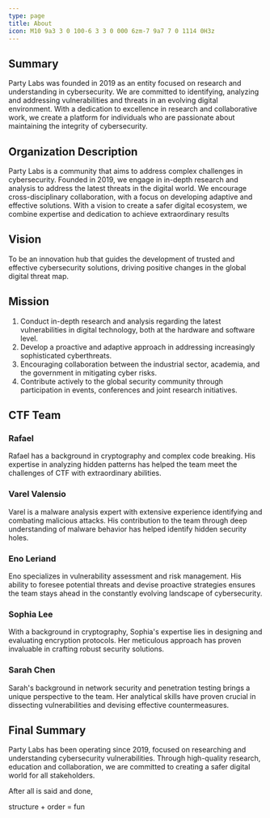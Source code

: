```yaml
---
type: page
title: About
icon: M10 9a3 3 0 100-6 3 3 0 000 6zm-7 9a7 7 0 1114 0H3z
---
```


## Summary
Party Labs was founded in 2019 as an entity focused on research and understanding in cybersecurity. We are committed to identifying, analyzing and addressing vulnerabilities and threats in an evolving digital environment. With a dedication to excellence in research and collaborative work, we create a platform for individuals who are passionate about maintaining the integrity of cybersecurity.

## Organization Description
Party Labs is a community that aims to address complex challenges in cybersecurity. Founded in 2019, we engage in in-depth research and analysis to address the latest threats in the digital world. We encourage cross-disciplinary collaboration, with a focus on developing adaptive and effective solutions. With a vision to create a safer digital ecosystem, we combine expertise and dedication to achieve extraordinary results

## Vision
To be an innovation hub that guides the development of trusted and effective cybersecurity solutions, driving positive changes in the global digital threat map.

## Mission
1. Conduct in-depth research and analysis regarding the latest vulnerabilities in digital technology, both at the hardware and software level.
2. Develop a proactive and adaptive approach in addressing increasingly sophisticated cyberthreats.
3. Encouraging collaboration between the industrial sector, academia, and the government in mitigating cyber risks.
4. Contribute actively to the global security community through participation in events, conferences and joint research initiatives.

## CTF Team

### Rafael
<div style="display: flex; align-items: center;">
  <GatsbyImage image={getImage(data.rafaelImage)} alt="Rafael" style={{ borderRadius: '50%', marginRight: '20px' }} />
  Rafael has a background in cryptography and complex code breaking. His expertise in analyzing hidden patterns has helped the team meet the challenges of CTF with extraordinary abilities.
</div>

### Varel Valensio
<div style="display: flex; align-items: center;">
  <GatsbyImage image={getImage(data.varelImage)} alt="Varel Valensio" style={{ borderRadius: '50%', marginRight: '20px' }} />
  Varel is a malware analysis expert with extensive experience identifying and combating malicious attacks. His contribution to the team through deep understanding of malware behavior has helped identify hidden security holes.
</div>

### Eno Leriand
<div style="display: flex; align-items: center;">
  <GatsbyImage image={getImage(data.enoImage)} alt="Eno Leriand" style={{ borderRadius: '50%', marginRight: '20px' }} />
  Eno specializes in vulnerability assessment and risk management. His ability to foresee potential threats and devise proactive strategies ensures the team stays ahead in the constantly evolving landscape of cybersecurity.
</div>

### Sophia Lee
<div style="display: flex; align-items: center;">
  <GatsbyImage image={getImage(data.sophiaImage)} alt="Sophia Lee" style={{ borderRadius: '50%', marginRight: '20px' }} />
  With a background in cryptography, Sophia's expertise lies in designing and evaluating encryption protocols. Her meticulous approach has proven invaluable in crafting robust security solutions.
</div>

### Sarah Chen
<div style="display: flex; align-items: center;">
  <GatsbyImage image={getImage(data.sarahImage)} alt="Sarah Chen" style={{ borderRadius: '50%', marginRight: '20px' }} />
  Sarah's background in network security and penetration testing brings a unique perspective to the team. Her analytical skills have proven crucial in dissecting vulnerabilities and devising effective countermeasures.
</div>

## Final Summary
Party Labs has been operating since 2019, focused on researching and understanding cybersecurity vulnerabilities. Through high-quality research, education and collaboration, we are committed to creating a safer digital world for all stakeholders.


<span>After all is said and done, </span>

<span className="text-primary">structure</span>
<span> + </span>
<span className="text-secondary">order</span>
<span> = </span>
<span className="text-tertiary"> fun</span>
